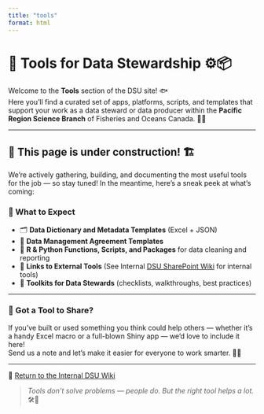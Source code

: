 ```yaml
---
title: "tools"
format: html
---
```


# 🧰 Tools for Data Stewardship ⚙️📦

Welcome to the **Tools** section of the DSU site! 🐟  
Here you'll find a curated set of apps, platforms, scripts, and templates that support your work as a data steward or data producer within the **Pacific Region Science Branch** of Fisheries and Oceans Canada. 🧪🌊

---

## 🚧 This page is under construction! 🏗️

We're actively gathering, building, and documenting the most useful tools for the job — so stay tuned! In the meantime, here’s a sneak peek at what’s coming:

### 🔧 What to Expect

- 🗂 **Data Dictionary and Metadata Templates**  (Excel + JSON)
- 🤝 **Data Management Agreement Templates**
- 🧮 **R & Python Functions, Scripts, and Packages** for data cleaning and reporting
- 🔗 **Links to External Tools** (See Internal [DSU SharePoint Wiki](https://086gc.sharepoint.com/sites/FisheryAssessmentDataSectionWiki/SitePages/Data-Stewardship-Unit(1).aspx) for internal tools)
- 🧠 **Toolkits for Data Stewards** (checklists, walkthroughs, best practices)

---

### 📩 Got a Tool to Share?

If you’ve built or used something you think could help others — whether it’s a handy Excel macro or a full-blown Shiny app — we’d love to include it here!  
Send us a note and let’s make it easier for everyone to work smarter. 🤝💡

---

🧭 [Return to the Internal DSU Wiki](https://086gc.sharepoint.com/sites/FisheryAssessmentDataSectionWiki/SitePages/Data-Stewardship-Unit(1).aspx)

> _Tools don't solve problems — people do. But the right tool helps a lot._ 🛠️🙂
